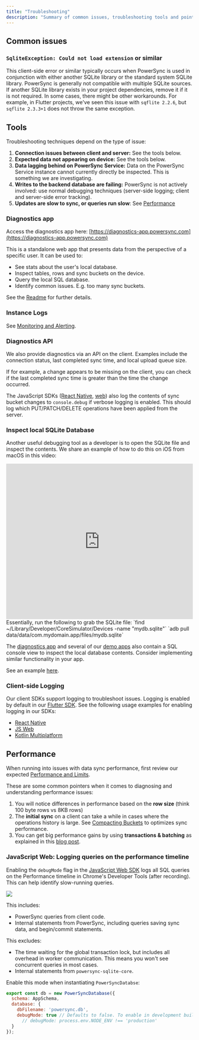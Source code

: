 ```yaml
---
title: "Troubleshooting"
description: "Summary of common issues, troubleshooting tools and pointers."
---
```


## Common issues

### `SqliteException: Could not load extension` or similar

This client-side error or similar typically occurs when PowerSync is used in conjunction with either another SQLite library or the standard system SQLite library. PowerSync is generally not compatible with multiple SQLite sources. If another SQLite library exists in your project dependencies, remove it if it is not required. In some cases, there might be other workarounds. For example, in Flutter projects, we've seen this issue with `sqflite 2.2.6`, but `sqflite 2.3.3+1` does not throw the same exception.

## Tools

Troubleshooting techniques depend on the type of issue:

1. **Connection issues between client and server:** See the tools below.
2. **Expected data not appearing on device:** See the tools below.
3. **Data lagging behind on PowerSync Service:** Data on the PowerSync Service instance cannot currently directly be inspected. This is something we are investigating.
4. **Writes to the backend database are failing:** PowerSync is not actively involved: use normal debugging techniques (server-side logging; client and server-side error tracking).
5. **Updates are slow to sync, or queries run slow**: See [Performance](/resources/troubleshooting#performance)

### Diagnostics app

Access the diagnostics app here: [https://diagnostics-app.powersync.com](https://diagnostics-app.powersync.com)

This is a standalone web app that presents data from the perspective of a specific user. It can be used to:

* See stats about the user's local database.
* Inspect tables, rows and sync buckets on the device.
* Query the local SQL database.
* Identify common issues. E.g. too many sync buckets.

See the [Readme](https://github.com/powersync-ja/powersync-js/tree/main/tools/diagnostics-app) for further details.

### Instance Logs

See [Monitoring and Alerting](/usage/tools/monitoring-and-alerting).

### Diagnostics API

We also provide diagnostics via an API on the client. Examples include the connection status, last completed sync time, and local upload queue size.

If for example, a change appears to be missing on the client, you can check if the last completed sync time is greater than the time the change occurred.

The JavaScript SDKs ([React Native](/client-sdk-references/react-native-and-expo), [web](/client-sdk-references/js-web)) also log the contents of sync bucket changes to `console.debug` if verbose logging is enabled. This should log which PUT/PATCH/DELETE operations have been applied from the server.

### Inspect local SQLite Database

Another useful debugging tool as a developer is to open the SQLite file and inspect the contents. We share an example of how to do this on iOS from macOS in this video:
<iframe width="100%" height="420" src="https://www.youtube.com/embed/tl-T3I-cuw8?si=soUvsLKX54YdPntz" title="YouTube video player" frameborder="0" allow="accelerometer; autoplay; clipboard-write; encrypted-media; gyroscope; picture-in-picture; web-share" referrerpolicy="strict-origin-when-cross-origin" allowfullscreen></iframe>
Essentially, run the following to grab the SQLite file:
<Tabs>
  <Tab title="iOS">
`find ~/Library/Developer/CoreSimulator/Devices -name "mydb.sqlite"`
  </Tab>
  <Tab title="Android">
`adb pull data/data/com.mydomain.app/files/mydb.sqlite`
  </Tab>
</Tabs>

The [diagnostics app](/resources/troubleshooting#diagnostics-app) and several of our [demo apps](/resources/demo-apps-example-projects) also contain a SQL console view to inspect the local database contents. Consider implementing similar functionality in your app.

See an example [here](https://github.com/powersync-ja/powersync-js/blob/main/tools/diagnostics-app/src/app/views/sql-console.tsx).

### Client-side Logging

Our client SDKs support logging to troubleshoot issues. Logging is enabled by default in our [Flutter SDK](/client-sdk-references/flutter/usage-examples#using-logging-to-troubleshoot-issues). See the following usage examples for enabling logging in our SDKs:

* [React Native](/client-sdk-references/react-native-and-expo/usage-examples#using-logging-to-troubleshoot-issues)
* [JS Web](/client-sdk-references/js-web/usage-examples#logging)
* [Kotlin Multiplatform](/client-sdk-references/kotlin-multiplatform/usage-examples#using-logging-to-troubleshoot-issues)

## Performance

When running into issues with data sync performance, first review our expected [Performance and Limits](/resources/performance-and-limits).

These are some common pointers when it comes to diagnosing and understanding performance issues:

1. You will notice differences in performance based on the **row size** (think 100 byte rows vs 8KB rows)
2. The **initial sync** on a client can take a while in cases where the operations history is large. See [Compacting Buckets](/usage/lifecycle-maintenance/compacting-buckets) to optimizes sync performance.
3. You can get big performance gains by using **transactions & batching** as explained in this [blog post](https://www.powersync.com/blog/flutter-database-comparison-sqlite-async-sqflite-objectbox-isar).

### JavaScript Web: Logging queries on the performance timeline

Enabling the `debugMode` flag in the [JavaScript Web SDK](/client-sdk-references/js-web) logs all SQL queries on the Performance timeline in Chrome's Developer Tools (after recording). This can help identify slow-running queries.
<Frame>
  <img src="/images/resources-1.avif"/>
</Frame>

This includes:

* PowerSync queries from client code.
* Internal statements from PowerSync, including queries saving sync data, and begin/commit statements.

This excludes:

* The time waiting for the global transaction lock, but includes all overhead in worker communication. This means you won't see concurrent queries in most cases.
* Internal statements from `powersync-sqlite-core`.

Enable this mode when instantiating `PowerSyncDatabse`:

```js
export const db = new PowerSyncDatabase({
  schema: AppSchema,
  database: {
    dbFilename: 'powersync.db',
    debugMode: true // Defaults to false. To enable in development builds, use
      // debugMode: process.env.NODE_ENV !== 'production'
  }
});
```
